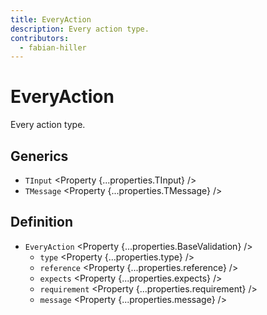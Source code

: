 ```yaml
---
title: EveryAction
description: Every action type.
contributors:
  - fabian-hiller
---
```



# EveryAction

Every action type.

## Generics

- `TInput` <Property {...properties.TInput} />
- `TMessage` <Property {...properties.TMessage} />

## Definition

- `EveryAction` <Property {...properties.BaseValidation} />
  - `type` <Property {...properties.type} />
  - `reference` <Property {...properties.reference} />
  - `expects` <Property {...properties.expects} />
  - `requirement` <Property {...properties.requirement} />
  - `message` <Property {...properties.message} />
